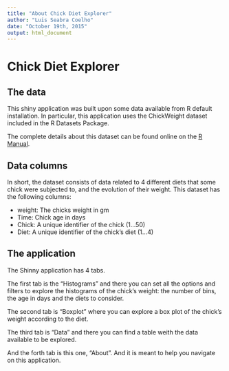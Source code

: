 ```yaml
---
title: "About Chick Diet Explorer"
author: "Luis Seabra Coelho"
date: "October 19th, 2015"
output: html_document
---
```


# Chick Diet Explorer

## The data

This shiny application was built upon some data available from R default installation. In particular, this application uses the ChickWeight dataset included in the R Datasets Package.

The complete details about this dataset can be found online on the [R Manual](https://stat.ethz.ch/R-manual/R-devel/library/datasets/html/ChickWeight.html).

## Data columns

In short, the dataset consists of data related to 4 different diets that some chick were subjected to, and the evolution of their weight. This dataset has the following columns:

* weight: The chicks weight in gm
* Time: Chick age in days
* Chick: A unique identifier of the chick (1...50)
* Diet: A unique identifier of the chick's diet (1...4)

## The application

The Shinny application has 4 tabs.

The first tab is the "Histograms" and there you can set all the options and filters to explore the histograms of the chick's weight: the number of bins, the age in days and the diets to consider.

The second tab is "Boxplot" where you can explore a box plot of the chick's weight according to the diet.

The third tab is "Data" and there you can find a table weith the data available to be explored.

And the forth tab is this one, "About". And it is meant to help you navigate on this application.